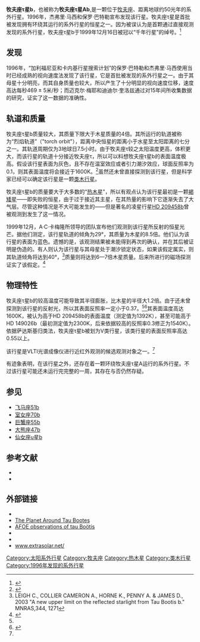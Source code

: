 {{Infobox Planet
| bgcolour = #A0B0FF
| image = [[File:HD_209458_b_Artwork.jpg|250px]]
| caption = 牧夫座τ星b的艺术想象图
| name = 牧夫座τ星b
| parent star = yes
| star = 牧夫座τ
| planet = 
| constell = 牧夫座
| distance = 50.84光年
| RA = {{RA|13|47|15.7}}
| DEC = {{DEC|+17|27|25}}
| class = F6IV
| discovery = yes
| discovery_ref = 
| discoverer = 杰弗里·马西和保罗·巴特勒
| discovered = 1996年
| discovery_method = 视向速度法
| semimajor = 0.0481天文单位
| semiminor = 
| orbital_circ = 
| eccentricity = 0.023 ± 0.015 
| period = 3.312463 ± 0.000014地球日
| inclination = 
| long_periastron = 188°
| time_periastron = 2,446,957.81 ± 0.54儒略日
| semi-amp = 461.1m/s
| physical_characteristics = yes
| mean_radius = 
| density = 
| surface_grav = 
| mass = 
| minimum_mass = 3.9[[木星质量|''M''<sub>''J''</sub>]]
| single_temperature = 1576K
| magnitude =
}}

'''牧夫座τ星b'''，也被称为'''牧夫座τ星Ab''',是一颗位于[[牧夫座|牧夫座]]、距离地球约50光年的系外行星。1996年，杰弗里·马西和保罗·巴特勒宣布发现该行星。牧夫座τ星是首批被发现拥有环绕其运行的系外行星的恒星之一。因为被误认为是首颗通过直接观测发现的系外行星，牧夫座τ星b于1999年12月16日被冠以“千年行星”的绰号。<ref>{{Cite web |url=http://www.astrographics.com/Posters/POS0005.html |title=Astrographics Millennium Planet Poster<!-- Bot generated title --> |access-date=2009-08-16 |archive-date=2020-11-24 |archive-url=https://web.archive.org/web/20201124154538/http://www.astrographics.com/Posters/POS0005.html |dead-url=no }}</ref>

== 发现 ==
1996年，“加利福尼亚和卡内基行星搜索计划”的保罗·巴特勒和杰弗里·马西使用当时已经成熟的视向速度法发现了该行星，它是首批被发现的系外行星之一。由于其母星十分明亮，而其自身质量也较大，所以产生了十分明显的视向速度位移，速度高达每秒469 ± 5米/秒；而迈克尔·梅耶和迪迪尔·奎洛兹通过对15年间所收集数据的研究，证实了这一数据的准确性。

== 轨道和质量 ==
牧夫座τ星b质量较大，其质量下限大于木星质量的4倍。其所运行的轨道被称为“烈焰轨道”（"torch orbit"），距离中央恒星的距离小于水星至太阳距离的七分之一。其轨道周期仅为3地球日7.5小时。由于牧夫座τ较之太阳温度更高，体积更大，而该行星的轨道十分接近牧夫座τ，所以可以料想牧夫座τ星b的表面温度极高。假设该行星表面为灰色，且不存在温室效应或者引力潮汐效应，球面反照率为0.1，则其表面温度将会接近于1600K。<ref name="vsi">{{cite arXiv | title=Prospects for near-infrared characterisation of hot Jupiters with the VLTI Spectro-Imager (VSI)|year=2008| eprint=0807.3014v1 |class=astro-ph | last1=Renard | first1=S. | last2=Absil | first2=O. | last3=Berger | first3=J. -P. | last4=Bonfils | first4=X. | last5=Forveille | first5=T. | last6=Malbet | first6=F.}}</ref>虽然还未曾直接探测到该行星，但是科学家已经可以确定该行星是一颗[[类木行星|类木行星]]。

牧夫座τ星b的质量要大于大多数的“[[热木星|热木星]]”，所以有观点认为该行星最初是一颗[[褐矮星|褐矮星]]——即失败的恒星，由于过于接近其主星，在其热量的影响下它逐渐失去了大气层。尽管这种情况是不大可能发生的——但是著名的凌星行星[[HD_209458b|HD 209458b]]曾被观测到发生了这一情况。

1999年12月，A·C·卡梅隆所领导的团队宣布他们观测到该行星所反射的恒星光芒。据他们测定，该行星轨道的倾角为29°，其质量为木星的8.5倍。他们认为该行星的表面为蓝色。遗憾的是，该观测结果被未能得到再次的确认，并在其后被证明是伪造的。有人则认为该行星与其母星处于潮汐锁定状态，如果该假定属实，则其轨道倾角将达到40°，<ref name=leigh>LEIGH C., COLLIER CAMERON A., HORNE K., PENNY A. & JAMES D., 2003 "A new upper limit on the reflected starlight from Tau Bootis b." MNRAS,344, 1271</ref>质量则将达到6—7倍木星质量。后来所进行的磁场探测证实了该假定。<ref name=catala>{{cite journal| title=The magnetic field of the planet-hosting star τ Bootis | author=Catala C., Donati J.-F., Shkolnik E., Bohlender D., Alecian E. | year= 2007 | journal= MNRAS | issue= 374 | page= L42}}</ref>

== 物理特性 ==
牧夫座τ星b的较高温度可能导致其半径膨胀，比木星的半径大1.2倍。由于还未曾探测到该行星的反射光，所以其表面反照率一定小于0.37。<ref name=leigh /><ref name=lucas>{{cite arXiv | title=Planetpol polarimetry of the exoplanet systems 55 Cnc and tau Boo | eprint=0807.2568v1 | year=2007 | class=astro-ph | last1=Lucas | first1=P. W. | last2=Hough | first2=J. H. | last3=Bailey | first3=J. A. | last4=Tamura | first4=M. | last5=Hirst | first5=E. | last6=Harrison | first6=D. }}</ref>其表面温度高达1600K，被认为高于HD 209458b的表面温度（测定值为1392K），甚至可能高于HD 149026b（最初测定值为2300K，后来依据较高的反照率0.3修正为1540K）。依据萨达斯基归类法，牧夫座τ星b被划为V类行星，该类行星的表面反照率高达0.55以上。

该行星是VLTI光谱成像仪进行近红外观测的候选观测对象之一。<ref name="vsi" />

有迹象表明，在该行星之外，还存在着一颗环绕牧夫座τ星A运行的系外行星。不过该行星可能还未运行完完整的一周，其存在与否仍然存疑。

== 参见 ==

* [[飞马座51b|飞马座51b]]
* [[室女座70b|室女座70b]]
* [[巨蟹座55b|巨蟹座55b]]
* [[大熊座47b|大熊座47b]]
* [[仙女座υ星b|仙女座υ星b]]

== 参考文献 ==

{{reflist|2}}
* {{cite journal | url=http://www.iop.org/EJ/article/1538-4357/474/2/L115/5590.html | author=Butler ''et al.'' | title=Three New 51 Pegasi Type Planets | journal=The [[Astrophysical_Journal|Astrophysical Journal]] | volume=474 | year=1997 | pages=L115–L118 | doi=10.1086/310444 | access-date=2009-08-16 | archive-date=2019-12-09 | archive-url=https://web.archive.org/web/20191209213342/http://www.iop.org/EJ/article/1538-4357/474/2/L115/5590.html | dead-url=no }}
* {{cite journal | url=http://www.iop.org/EJ/article/0004-637X/646/1/505/64046.html | author=Butler ''et al.'' | title=Catalog of Nearby Exoplanets | journal=The [[Astrophysical_Journal|Astrophysical Journal]] | volume=646 | issue=1 | pages=505–522 | year=2006 | doi=10.1086/504701 | access-date=2009-08-16 | archive-date=2020-06-12 | archive-url=https://web.archive.org/web/20200612171657/https://hkvalidate.perfdrive.com/captcha?ssa=a4bf4a78-221f-4dc3-a7d0-35e7f45fd30f&ssb=zz405kezhzgci3d62l2642ppp&ssc=http%3A%2F%2Fiopscience.iop.org%2Farticle%2F0004-637X%2F646%2F1%2F505%2F64046.html&ssd=578187289737376&sse=bboba%40ceogckgf%40&ssf=5a83a839d01006b924de1732a40c16c16e9cd42a&ssg=7330ed22-c397-4237-b902-3de3f08b54a5&ssh=b3041782-845a-4834-8da4-95f7418c78af&ssi=2d934073-8427-4d4a-9389-bbbe093c5624&ssj=3d1efa74-2440-4065-8a3e-37f672fffa6b&ssk=support%40shieldsquare.com&ssl=366612853493&ssm=73363770896079663709140595320298&ssn=5b83dc081831d19407991b695a37777652a13e46f077-bcd8-48dd-9da648&sso=f5d5e792-e9823efb51e7349d696a0f1eac50984fa3bfb2620326df64&ssp=33178808071591990469159198470400119&ssq=82940058221631418804932278814724983915636&ssr=MjA3LjI0MS4yMzIuMTIx&sss=Mozilla%2F4.0%20%28compatible%3B%20MSIE%208.0%3B%20Windows%20NT%206.1%29%20Gecko%2F20100101%20Firefox%2F39.0&sst=python-requests%2F2.23.0&ssu=Mozilla%2F5.0%20%28compatible%3B%20Yahoo%21%20Slurp%3B%20http%3A%2F%2Fhelp.yahoo.com%2Fhelp%2Fus%2Fysearch%2Fslurp%29&ssv=%4092o2m3s4u9p11u&ssw=&ssx=905358970568921&ssy=kdoiecnhfdndeka%40mlaackgcdlmdpj%40gj%40lgflhb&ssz=4f48954f9ef84c4 | dead-url=no }}


== 外部链接 ==

* {{cite web |url=http://www.extrasolar.net/planettour.asp?StarCatID=normal&PlanetID=19 |title=Tau Bootis b |accessdate=2008-06-07 |date=2005-5-2005 |work=Extrasolar Visions |deadurl=yes |archiveurl=https://web.archive.org/web/20070930030702/http://www.extrasolar.net/planettour.asp?StarCatID=normal&PlanetID=19 |archivedate=2007-09-30 }}
* [https://web.archive.org/web/20050215163220/http://exoplanets.org/esp/tauboo/tauboo.shtml The Planet Around Tau Bootes]
* [http://cfa-www.harvard.edu/afoe/tauBoo.html AFOE observations of tau Boötis] {{Wayback|url=http://cfa-www.harvard.edu/afoe/tauBoo.html |date=20050310082935 }}
* {{cite web |url=http://www.pparc.ac.uk/Nw/planet.asp |title="New Planet for the New Millennium" |accessdate=2008-06-07 |date=1999-12-15 |work=Science and Technology Facilities Council |deadurl=yes |archiveurl=http://webarchive.nationalarchives.gov.uk/20081211234511/https%3A//www.pparc.ac.uk/Nw/planet.asp |archivedate=2008-12-11 }}
* {{cite web |url=http://www.space.com/scienceastronomy/050523_star_tide.html |title="Role Reversal: Planet Controls a Star" |accessdate=2008-06-07 |date=2005-05-25 |work=SPACE.com |first=Michael |last=Schirber |archive-date=2008-08-04 |archive-url=https://web.archive.org/web/20080804180104/http://www.space.com/scienceastronomy/050523_star_tide.html |dead-url=no }}
* [https://web.archive.org/web/20070930030702/http://www.extrasolar.net/planettour.asp?StarCatID=normal&PlanetID=19 www.extrasolar.net/]
{{Sky|13|47|15.7|+|17|27|25|50.84}}

{{DEFAULTSORT:Tau Bootis B}}

[[Category:太阳系外行星|Category:太阳系外行星]]
[[Category:牧夫座|Category:牧夫座]]
[[Category:热木星|Category:热木星]]
[[Category:类木行星|Category:类木行星]]
[[Category:1996年发现的系外行星|Category:1996年发现的系外行星]]